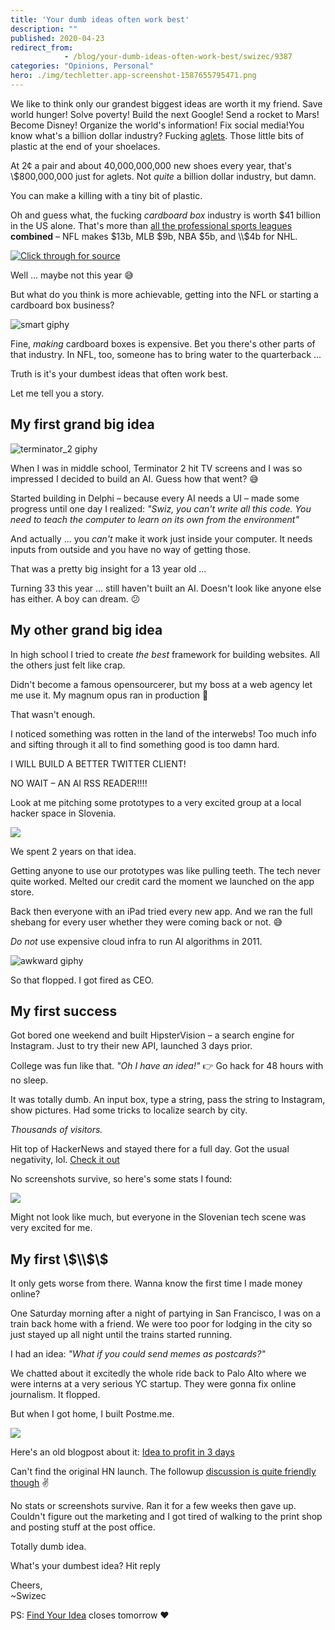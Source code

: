 ```yaml
---
title: 'Your dumb ideas often work best'
description: ""
published: 2020-04-23
redirect_from: 
            - /blog/your-dumb-ideas-often-work-best/swizec/9387
categories: "Opinions, Personal"
hero: ./img/techletter.app-screenshot-1587655795471.png
---
```


We like to think only our grandest biggest ideas are worth it my friend. Save world hunger! Solve poverty! Build the next Google! Send a rocket to Mars! Become Disney! Organize the world's information! Fix social media!You know what's a billion dollar industry? Fucking [aglets](https://en.wikipedia.org/wiki/Aglet). Those little bits of plastic at the end of your shoelaces.

At 2¢ a pair and about 40,000,000,000 new shoes every year, that's \\$800,000,000 just for aglets. Not _quite_ a billion dollar industry, but damn.

You can make a killing with a tiny bit of plastic.

Oh and guess what, the fucking _cardboard box_ industry is worth $41 billion in the US alone. That's more than [all the professional sports leagues](https://en.wikipedia.org/wiki/Major_professional_sports_leagues_in_the_United_States_and_Canada) **combined** – NFL makes $13b, MLB $9b, NBA $5b, and \\$4b for NHL.

[![Click through for source](./img/techletter.app-screenshot-1587655795471.png)](https://twitter.com/Swizec/status/1253329169317941248)

Well ... maybe not this year 😅

But what do you think is more achievable, getting into the NFL or starting a cardboard box business?

![smart giphy](./img/media-d3mlE7uhX8KFgEmY-giphy.gif)

Fine, _making_ cardboard boxes is expensive. Bet you there's other parts of that industry. In NFL, too, someone has to bring water to the quarterback ...

Truth is it's your dumbest ideas that often work best.

Let me tell you a story.

## My first grand big idea

![terminator_2 giphy](./img/media-ZgQ9qJDUHHsvPICQuX-giphy.gif)

When I was in middle school, Terminator 2 hit TV screens and I was so impressed I decided to build an AI. Guess how that went? 😅

Started building in Delphi – because every AI needs a UI – made some progress until one day I realized: _"Swiz, you can't write all this code. You need to teach the computer to learn on its own from the environment"_

And actually ... you _can't_ make it work just inside your computer. It needs inputs from outside and you have no way of getting those.

That was a pretty big insight for a 13 year old ...

Turning 33 this year ... still haven't built an AI. Doesn't look like anyone else has either. A boy can dream. 😕

## My other grand big idea

In high school I tried to create _the best_ framework for building websites. All the others just felt like crap.

Didn't become a famous opensourcerer, but my boss at a web agency let me use it. My magnum opus ran in production 🤘

That wasn't enough.

I noticed something was rotten in the land of the interwebs! Too much info and sifting through it all to find something good is too damn hard.

I WILL BUILD A BETTER TWITTER CLIENT!

NO WAIT – AN AI RSS READER!!!!

Look at me pitching some prototypes to a very excited group at a local hacker space in Slovenia.

![](./img/ksI4iNQ.png)

We spent 2 years on that idea.

Getting anyone to use our prototypes was like pulling teeth. The tech never quite worked. Melted our credit card the moment we launched on the app store.

Back then everyone with an iPad tried every new app. And we ran the full shebang for every user whether they were coming back or not. 😅

_Do not_ use expensive cloud infra to run AI algorithms in 2011.

![awkward giphy](./img/media-unFLKoAV3TkXe-giphy.gif)

So that flopped. I got fired as CEO.

## My first success

Got bored one weekend and built HipsterVision – a search engine for Instagram. Just to try their new API, launched 3 days prior.

College was fun like that. _"Oh I have an idea!"_ 👉 Go hack for 48 hours with no sleep.

It was totally dumb. An input box, type a string, pass the string to Instagram, show pictures. Had some tricks to localize search by city.

_Thousands of visitors._

Hit top of HackerNews and stayed there for a full day. Got the usual negativity, lol. [Check it out](https://news.ycombinator.com/item?id=2279619)

No screenshots survive, so here's some stats I found:

![](./img/4CoTJ1V.png)

Might not look like much, but everyone in the Slovenian tech scene was very excited for me.

## My first \\$\\$\\$

It only gets worse from there. Wanna know the first time I made money online?

One Saturday morning after a night of partying in San Francisco, I was on a train back home with a friend. We were too poor for lodging in the city so just stayed up all night until the trains started running.

I had an idea: _"What if you could send memes as postcards?"_

We chatted about it excitedly the whole ride back to Palo Alto where we were interns at a very serious YC startup. They were gonna fix online journalism. It flopped.

But when I got home, I built Postme.me.

![](./img/blog-wp-content-uploads-2011-10-57cab9bec4c74bf2b3c7ded9f6675d02_78.jpg)

Here's an old blogpost about it: [Idea to profit in 3 days](https://swizec.com/blog/postme-me-idea-to-sales-in-3-days/swizec/2690)

Can't find the original HN launch. The followup [discussion is quite friendly though](https://news.ycombinator.com/item?id=3135469) ✌️

No stats or screenshots survive. Ran it for a few weeks then gave up. Couldn't figure out the marketing and I got tired of walking to the print shop and posting stuff at the post office.

Totally dumb idea.

What's your dumbest idea? Hit reply

Cheers,  
~Swizec

PS: [Find Your Idea](https://gum.co/fKfYf) closes tomorrow ❤️
